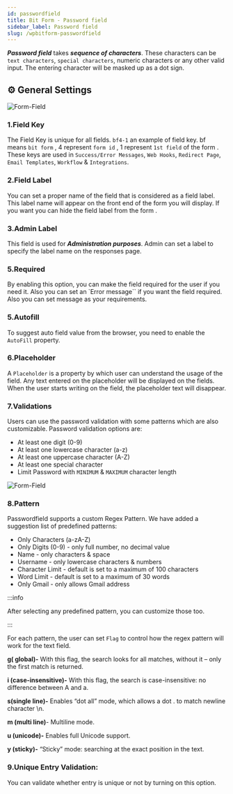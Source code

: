 ```yaml
---
id: passwordfield
title: Bit Form - Password field
sidebar_label: Password field
slug: /wpbitform-passwordfield
---
```



***Password field*** takes ***sequence of characters***. These characters can be `text characters`, `special characters`, numeric characters or any other valid input. The entering character will be masked up as a dot sign.

## ⚙ General Settings 

<Image
     src="Field-Types/Passwordfield-Bit-Form"
     alt="Form-Field"
     w="1900"
     h="250"
   />


### 1.Field Key
The Field Key is unique for all fields. `bf4-1` an example of field key. bf means `bit form` , 4 represent `form id` , 1 represent `1st field` of the form . These keys are used in `Success/Error Messages`, `Web Hooks`, `Redirect Page`, `Email Templates`, `Workflow` & `Integrations`.
### 2.Field Label
You can set a proper name of the field that is considered as a field label. This label name will appear on the front end of the form you will display. If you want you can hide the field label from the form .
### 3.Admin Label 
This field is used for **_Administration purposes_**. Admin can set a label to specify the label name on the responses page.


### 5.Required
By enabling this option, you can make the field required for the user if you need it. Also you can set an `Error message`` if you want the field required. Also you can set message as your requirements.
### 5.Autofill 
To suggest auto field value from the browser, you need to enable the `AutoFill` property.
### 6.Placeholder
A `Placeholder` is a property by which user can understand the usage of the field. Any text entered on the placeholder will be displayed on the fields. When the user starts writing on the field, the placeholder text will disappear.
### 7.Validations
Users can use the password validation with some patterns which are also customizable. Password validation options are: 

* At least one digit (0-9)
* At least one lowercase character (a-z)
* At least one uppercase character (A-Z)
* At least one special character
* Limit Password with `MINIMUM` & `MAXIMUM` character length   

<Image
     src="Field-Types/Passwordfield-Bit-Form2"
     alt="Form-Field"
     w="1900"
     h="300"
   />

### 8.Pattern
Passwordfield supports a custom Regex Pattern. We have added a suggestion list of predefined patterns:
 *  Only Characters (a-zA-Z)
 *  Only Digits (0-9) - only full number, no decimal value
 *  Name - only characters & space
 *  Username - only lowercase characters & numbers
 *  Character Limit - default is set to a maximum of 100 characters
 *  Word Limit - default is set to a maximum of 30 words
 * Only Gmail - only allows Gmail address  

:::info

After selecting any predefined pattern, you can customize those too.

:::

For each pattern, the user can set `Flag` to control how the regex pattern will work for the text field.

**g( global)-** With this flag, the search looks for all matches, without it – only the first match is returned.

**i (case-insensitive)-** With this flag, the search is case-insensitive: no difference between A and a. 

**s(single line)-** Enables “dot all” mode, which allows a dot . to match newline character \n.

**m (multi line)**- Multiline mode.

**u (unicode)-** Enables full Unicode support.

**y (sticky)-** “Sticky” mode: searching at the exact position in the text.

### 9.Unique Entry Validation: 
You can validate whether entry is unique or not by turning on this option.
 